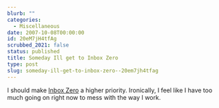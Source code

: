 ```yaml
---
blurb: ""
categories:
  - Miscellaneous
date: 2007-10-08T00:00:00
id: 20eM7jH4tfAg
scrubbed_2021: false
status: published
title: Someday Ill get to Inbox Zero
type: post
slug: someday-ill-get-to-inbox-zero--20em7jh4tfag
---
```


I should make [Inbox Zero](http://www.43folders.com/izero) a higher
priority. Ironically, I feel like I have too much going on right
now to mess with the way I work.